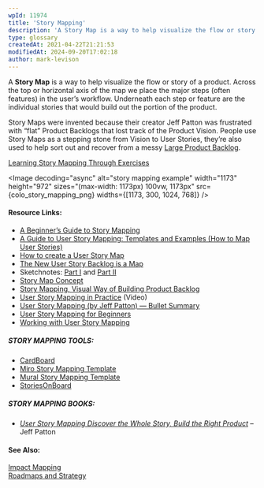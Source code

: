 ```yaml
---
wpId: 11974
title: 'Story Mapping'
description: 'A Story Map is a way to help visualize the flow or story of a product. Across the top or horizontal axis of the map we place the major steps (often features) in the user''s workflow. Underneath each step or feature are the individual stories that would build out the portion of the product. Story ...'
type: glossary
createdAt: 2021-04-22T21:21:53
modifiedAt: 2024-09-20T17:02:18
author: mark-levison
---
```





A **Story Map** is a way to help visualize the flow or story of a product. Across the top or horizontal axis of the map we place the major steps (often features) in the user’s workflow. Underneath each step or feature are the individual stories that would build out the portion of the product.

Story Maps were invented because their creator Jeff Patton was frustrated with “flat” Product Backlogs that lost track of the Product Vision. People use Story Maps as a stepping stone from Vision to User Stories, they’re also used to help sort out and recover from a messy [Large Product Backlog](/glossary/product-backlog).

[Learning Story Mapping Through Exercises](/blog/learning-story-mapping-exercises.html)

<Image decoding="async" alt="story mapping example" width="1173" height="972" sizes="(max-width: 1173px) 100vw, 1173px" src={colo_story_mapping_png} widths={[1173, 300, 1024, 768]} />

#### Resource Links:

*   [A Beginner’s Guide to Story Mapping](https://blog.agileskills.de/en/a-beginners-guide-to-story-mapping/)
*   [A Guide to User Story Mapping: Templates and Examples (How to Map User Stories)](https://plan.io/blog/user-story-mapping/)
*   [How to create a User Story Map](https://winnipegagilist.blogspot.com/2012/03/how-to-create-user-story-map.html)
*   [The New User Story Backlog is a Map](https://www.jpattonassociates.com/the-new-backlog/)
*   Sketchnotes: [Part I](https://uxknowledgebase.com/story-mapping-part-1-e65b0b74591) and [Part II](https://uxknowledgebase.com/story-mapping-part-2-3b0e9e0cf2ef)
*   [Story Map Concept](https://www.jpattonassociates.com/wp-content/uploads/2015/03/story_mapping.pdf)
*   [Story Mapping, Visual Way of Building Product Backlog](https://www.thoughtworks.com/insights/blog/story-mapping-visual-way-building-product-backlog)
*   [User Story Mapping in Practice](https://www.infoq.com/presentations/user-story-map/) (Video)
*   [User Story Mapping (by Jeff Patton) — Bullet Summary](https://medium.com/@ivanlandabaso/user-story-mapping-by-jeff-patton-bullet-summary-1bf7b673e181)
*   [User Story Mapping for Beginners](https://cardboardit.com/2018/10/user-story-mapping-for-beginners/)
*   [Working with User Story Mapping](https://blog.piecemealgrowth.net/working-with-user-story-mapping)

##### STORY MAPPING TOOLS:

*   [CardBoard](https://cardboardit.com/)
*   [Miro Story Mapping Template](https://miro.com/templates/user-story-map/)
*   [Mural Story Mapping Template](https://www.mural.co/templates/user-story-map)
*   [StoriesOnBoard](https://storiesonboard.com/)

##### STORY MAPPING BOOKS:

*   [_User Story Mapping Discover the Whole Story, Build the Right Product_](https://www.amazon.ca/User-Story-Mapping-Discover-Product/dp/14919049093/) – Jeff Patton

#### See Also:

[Impact Mapping](/glossary/impact-mapping)  
[Roadmaps and Strategy](/glossary/roadmaps-and-strategy)
